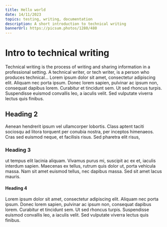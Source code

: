 ```yaml
---
title: Hello world
date: 14/11/2023
topics: testing, writing, documentation
description: A short introduction to technical writing
bannerUrl: https://picsum.photos/1280/480
---
```

# Intro to technical writing
Technical writing is the process of writing and sharing information in a professional setting. A technical writer, or tech writer, is a person who produces technical...
Lorem ipsum dolor sit amet, consectetur adipiscing elit. Aliquam nec porta ipsum. Donec lorem sapien, pulvinar ac ipsum non, consequat dapibus lorem. Curabitur et tincidunt sem. Ut sed rhoncus turpis. Suspendisse euismod convallis leo, a iaculis velit. Sed vulputate viverra lectus quis finibus. 

## Heading 2
Aenean hendrerit ipsum vel ullamcorper lobortis. Class aptent taciti sociosqu ad litora torquent per conubia nostra, per inceptos himenaeos. Cras sed euismod neque, et facilisis risus. Sed pharetra elit risus, 

### Heading 3
ut tempus elit lacinia aliquam. Vivamus purus mi, suscipit ac ex et, iaculis interdum sapien. Maecenas ex tellus, rutrum quis dolor ut, porta vehicula massa. Nam sit amet euismod tellus, nec dapibus massa. Sed sit amet lacus mauris.


#### Heading 4
Lorem ipsum dolor sit amet, consectetur adipiscing elit. Aliquam nec porta ipsum. Donec lorem sapien, pulvinar ac ipsum non, consequat dapibus lorem. Curabitur et tincidunt sem. Ut sed rhoncus turpis. Suspendisse euismod convallis leo, a iaculis velit. Sed vulputate viverra lectus quis finibus. 